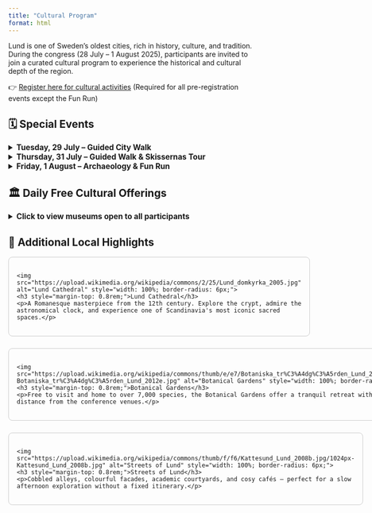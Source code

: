 ```yaml
---
title: "Cultural Program"
format: html
---
```


Lund is one of Sweden’s oldest cities, rich in history, culture, and tradition. During the congress (28 July – 1 August 2025), participants are invited to join a curated cultural program to experience the historical and cultural depth of the region.

👉 [Register here for cultural activities](https://registration.invajo.com/95c54a9f-a2a1-4f76-94f5-7f81ce5aacc2?page=00cc0dfd-5380-49ae-9016-80f710a44290) (Required for all pre-registration events except the Fun Run)

## 🗓️ Special Events

<details>
<summary style="font-size: 1.1em; font-weight: bold; cursor: pointer;">Tuesday, 29 July – Guided City Walk</summary>

- **Time:** 18:00–19:30  
- **Meeting Point:** Outside AF-Borgen (main conference venue)  
- A walking tour through Lund’s medieval streets. Includes Lund Cathedral, university landmarks, and historical sites.  
- *Pre-registration required. Limited spaces. Fee: SEK 80*

</details>

<details>
<summary style="font-size: 1.1em; font-weight: bold; cursor: pointer;">Thursday, 31 July – Guided Walk & Skissernas Tour</summary>

**Guided City Walk of Lund (Second Route)**  
- **Time:** 18:00–19:30  
- **Meeting Point:** Outside AF-Borgen (main conference venue)  
- Alternative route to explore new corners of historic Lund.  
- *Pre-registration required. Limited spaces. Fee: SEK 80*

**Skissernas Museum Tour**  
- **Time:** 18:00–19:00  
- **Location:** Finngatan 2, Lund  
- Discover how public artworks are conceptualized and produced.  
- *Pre-registration required. Limited spaces. Fee: SEK 100*

</details>

<details>
<summary style="font-size: 1.1em; font-weight: bold; cursor: pointer;">Friday, 1 August – Archaeology & Fun Run</summary>

**Archaeological Experience at Uppåkra**  
- **Time:** 09:00–12:00 (approximate)  
- **Location:** Uppåkra Archaeological Centre (transport from central Lund at 09:00, exact location TBA)  
- Guided visit + optional hands-on digging at one of Scandinavia’s most significant Iron Age sites.  
- *Pre-registration required. Limited spaces. Fee: SEK 280*

**WEHC Fun Run**  
- **Time:** Meet at 16:45 for a 17:00 start  
- **Meeting Point:** AF-Borgen  
- A 6km scenic loop through Sankt Hans Backar, ending at Inferno bar for a casual gathering.  
- *All levels welcome. Registration required.*

📍 **Route Map**  
<iframe src="https://onthegomap.com/?m=r&u=km&w%5B%5D=Routes+may+not+be+suitable+for+public+use.&c%5B%5D=Route+data+%C2%A92025+On+The+Go+Map%2C+OpenStreetMap+Contributors&d=6000&f=04fcaea033&n=1&dm=1&context=share&r2=iz~pAWZnm2En1A9Y1Z1577N1P4X18HA3C2EFD9311n13D210985CPa1l123C1g19612301k10q280Bo3Ca3Ai24s12q22K2E2C2C0A2O14069s1B60W15G3e1b1s1d1W1b1KLMRk2~2IJG52345CN6J87A222KDI9EFE0o8d9QHA580e1TMHID_1j1W2f1y1b13HE7AF2A19gBj8C6A2E9E9G9ADu1b1q2X2a3n1e3Tc15w11K0m24e30A2664QE3O9C3673L4M40Q6IK6P8FW2a2QAc27g5h1W2B8464Uw1q1s2a2i4o1m3EOQY1AX15Na2v2s3f3m1f1MJLKg2g5Y2u44A26x2y35Ib1e173NOHAN0b2L716u22g3D0X21J9TBNj2n1b3d1b259r1d2b1VD3NBp3Fh2h1PFR7R8n1e3DGLSx1a1b2w1l1i10201j1t1b2p2f1t1NX1Nj1Pz37f1Jb3Jb3L4R6NAB4v2s1t1m1n1g1JCZ1S54D6Me3E_24k2F24k110202y23k2Z1i97y1DW94eC0OF1515e29W2t2d1TDTBRBJ9~1R4HF7L91K7111D5r2d1F7F5z2d1J7F5f2X1F5J7t1PPBPBH7RDh1H51H5N8Dh2Hr2Lz212599j1Fd11D9P1396D95FBGB4X1e1X3s35JVc1r1e1d1c1F4V650r1C5A30N291B0P3J1p21r11h23Z39n3B0Cb13j13j100214520K" width="800" height="600" frameborder="0" marginheight="0" marginwidth="0">
Loading...
</iframe>

📝 **Sign-up Form**  
<iframe src="https://docs.google.com/forms/d/e/1FAIpQLSecQ0ZsTJzPOKtmsfn1QZr5M5kYpgysQ18dcec0K58ysuNbVA/viewform?usp=dialog" width="100%" height="700" frameborder="0" marginheight="0" marginwidth="0">
Loading...
</iframe>

</details>

## 🏛️ Daily Free Cultural Offerings {#daily-free-cultural-offerings-28-july--1-august}

<details>
<summary style="font-size: 1.1em; font-weight: bold; cursor: pointer;">Click to view museums open to all participants</summary>

### Kulturen Open-Air Museum  
- **Location:** Tegnérsplatsen 6, Lund  
- **Open:** Daily  
- **Admission:** Free for WEHC participants  
- Sweden’s cultural history, historic buildings, and gardens.

### Skissernas Museum  
- **Location:** Finngatan 2, Lund  
- **Open:** Tuesday–Sunday 11:00–17:00  
- **Admission:** Free for WEHC participants  
- World's largest collection of sketches/models for public art.

### Historiska Museet (Lund University Museum)  
- **Location:** Krafts torg 1 (next to Lund Cathedral)  
- **Open:** Tuesday–Sunday 12:00–17:00  
- **Admission:** Free for WEHC participants  
- Archaeological collections, medieval exhibits, and university history.

</details>

## 🌿 Additional Local Highlights {#additional-local-highlights}

<div style="display: flex; flex-wrap: wrap; gap: 1.5rem;">

  <!-- Lund Cathedral -->
  <div style="flex: 1 1 300px; border: 1px solid #ccc; border-radius: 8px; padding: 1rem;">
    <img src="https://upload.wikimedia.org/wikipedia/commons/2/25/Lund_domkyrka_2005.jpg" alt="Lund Cathedral" style="width: 100%; border-radius: 6px;">
    <h3 style="margin-top: 0.8rem;">Lund Cathedral</h3>
    <p>A Romanesque masterpiece from the 12th century. Explore the crypt, admire the astronomical clock, and experience one of Scandinavia's most iconic sacred spaces.</p>
  </div>

  <!-- Botanical Gardens -->
  <div style="flex: 1 1 300px; border: 1px solid #ccc; border-radius: 8px; padding: 1rem;">
    <img src="https://upload.wikimedia.org/wikipedia/commons/thumb/e/e7/Botaniska_tr%C3%A4dg%C3%A5rden_Lund_2012e.jpg/1024px-Botaniska_tr%C3%A4dg%C3%A5rden_Lund_2012e.jpg" alt="Botanical Gardens" style="width: 100%; border-radius: 6px;">
    <h3 style="margin-top: 0.8rem;">Botanical Gardens</h3>
    <p>Free to visit and home to over 7,000 species, the Botanical Gardens offer a tranquil retreat within walking distance from the conference venues.</p>
  </div>

  <!-- Streets of Lund -->
  <div style="flex: 1 1 300px; border: 1px solid #ccc; border-radius: 8px; padding: 1rem;">
    <img src="https://upload.wikimedia.org/wikipedia/commons/thumb/f/f6/Kattesund_Lund_2008b.jpg/1024px-Kattesund_Lund_2008b.jpg" alt="Streets of Lund" style="width: 100%; border-radius: 6px;">
    <h3 style="margin-top: 0.8rem;">Streets of Lund</h3>
    <p>Cobbled alleys, colourful facades, academic courtyards, and cosy cafés — perfect for a slow afternoon exploration without a fixed itinerary.</p>
  </div>

</div>
